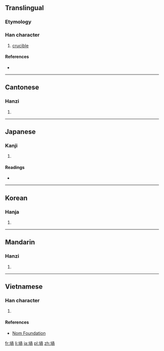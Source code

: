 {{also|埚}}
==Translingual==

===Etymology===
{{Han compound|土|咼|c1=s|c2=p|t1=earth|ls=psc}}

===Han character===
{{Han char|rn=32|rad=土|as=09|sn=12|four=4712<sub>7</sub>|canj=土月月口 (GBBR)|ids=⿰[[土]][[咼]]}}

# [[crucible]]

====References====
* {{Han ref|kx=0233.080|dkj=05247|dj=0470.260|hdz=10454.010|uh=581D|ud=22557|bh=B3FA|bd=46074}}

----

==Cantonese==

===Hanzi===
{{yue-hanzi|jyut=|y=wo1|sim=埚}}

# {{defn|lang=yue|sort=土09}}

----

==Japanese==

===Kanji===
{{ja-kanji|grade=|rs=土09}}

# {{defn|lang=ja|sort=土09}}

====Readings====
* {{ja-readings|on=[[か]] (ka)|kun=[[るつぼ]] (rutsubo)}}

----

==Korean==

===Hanja===
{{ko-hanja|hangeul=과|rv=gwa|mr=kwa}}

# {{defn|lang=ko|sort=土09}}

----

==Mandarin==

===Hanzi===
{{cmn-hanzi|sim=埚|pin=[[guō]] ([[guo1]])|wg=kuo<sup>1</sup>}}

# {{defn|lang=cmn|sort=土09}}

----

==Vietnamese==

===Han character===
{{vi-hantu|[[qua]]|rs=土09}}

# {{defn|lang=vi|sort=土09}}

====References====
*[http://nomfoundation.org/common/nom_details.php?codepoint=581d Nom Foundation]

[[fr:堝]]
[[li:堝]]
[[ja:堝]]
[[pl:堝]]
[[zh:堝]]